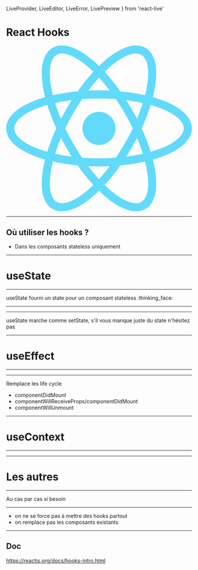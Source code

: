   LiveProvider,
  LiveEditor,
  LiveError,
  LivePreview
} from 'react-live'


# React Hooks
<img src="data:image/svg+xml;base64,PHN2ZyB4bWxucz0iaHR0cDovL3d3dy53My5vcmcvMjAwMC9zdmciIHZpZXdCb3g9Ii0xMS41IC0xMC4yMzE3NCAyMyAyMC40NjM0OCI+CiAgPHRpdGxlPlJlYWN0IExvZ288L3RpdGxlPgogIDxjaXJjbGUgY3g9IjAiIGN5PSIwIiByPSIyLjA1IiBmaWxsPSIjNjFkYWZiIi8+CiAgPGcgc3Ryb2tlPSIjNjFkYWZiIiBzdHJva2Utd2lkdGg9IjEiIGZpbGw9Im5vbmUiPgogICAgPGVsbGlwc2Ugcng9IjExIiByeT0iNC4yIi8+CiAgICA8ZWxsaXBzZSByeD0iMTEiIHJ5PSI0LjIiIHRyYW5zZm9ybT0icm90YXRlKDYwKSIvPgogICAgPGVsbGlwc2Ugcng9IjExIiByeT0iNC4yIiB0cmFuc2Zvcm09InJvdGF0ZSgxMjApIi8+CiAgPC9nPgo8L3N2Zz4K"/>

---

## Où utiliser les hooks ?
* Dans les composants stateless uniquement

---

# useState

---

useState fourni un state pour un composant stateless :thinking_face:

---


<Example1 />

---

useState marche comme setState, s'il vous manque juste du state n'hésitez pas

---

# useEffect

---


<Effect />

---

Remplace les life cycle
* componentDidMount
* componentWillReceiveProps/componentDidMount
* componentWillUnmount

---

# useContext

---


<Cont />

---

# Les autres

---

Au cas par cas si besoin

---

* on ne se force pas à mettre des hooks partout
* on remplace pas les composants existants

---

## Doc

https://reactjs.org/docs/hooks-intro.html
